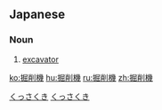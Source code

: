 ==Japanese==
{{ja-kanjitab|くつ|k1=くっ|さく|き|yomi=on}}

===Noun===
{{ja-noun|くっさくき}}

# [[excavator]]

[[Category:ja:Vehicles|くっさくき]]
[[Category:ja:Construction|くっさくき]]

[[ko:掘削機]]
[[hu:掘削機]]
[[ru:掘削機]]
[[zh:掘削機]]